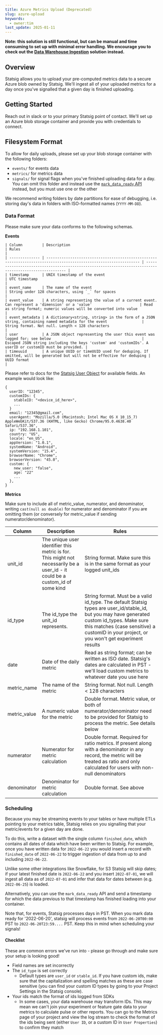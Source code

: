 ```yaml
---
title: Azure Metrics Upload (Deprecated)
slug: azure-upload
keywords:
  - owner:tim
last_update: 2025-01-11
---
```


**Note: this solution is still functional, but can be manual and time consuming to set up with minimal error handling. We encourage you to check out the [Data Warehouse Ingestion](../../data-warehouse-ingestion/introduction.md) solution instead.**

## Overview

Statsig allows you to upload your pre-computed metrics data to a secure Azure blob owned by Statsig. We'll ingest all of your uploaded metrics for a day once you've signalled that a given day is finished uploading.

## Getting Started

Reach out in slack or to your primary Statsig point of contact. We'll set up an Azure blob storage container and provide you with credentials to connect.

## Filesystem Format

To allow for daily uploads, please set up your blob storage container with the following folders:

- `events/` for events data
- `metrics/` for metrics data
- `signals/` for signal flags when you've finished uploading data for a day. You can omit this folder and instead use the [`mark_data_ready` API](/metrics/ingest) instead, but you must use one or the other

We recommend writing folders by date partitions for ease of debugging, i.e. storing day's data in folders with ISO-formatted names (`YYYY-MM-DD`).

### Data Format

Please make sure your data conforms to the following schemas.

<b>Events</b>

```
| Column         | Description                                                                                                       | Rules                                                                                                   |
| -------------- | ----------------------------------------------------------------------------------------------------------------- | ------------------------------------------------------------------------------------------------------- |
| timestamp      | UNIX timestamp of the event                                                                                       | UTC timestamp                                                                                           |
| event_name     | The name of the event                                                                                             | String under 128 characters, using `_` for spaces                                                       |
| event_value    | A string representing the value of a current event. Can represent a 'dimension' or a 'value'                      | Read as string format; numeric values will be converted into value                                      |
| event_metadata | A dictionary<string, string> in the form of a JSON string, containing named metadata for the event                | String format. Not null. Length < 128 characters                                                        |
| user           | A JSON object representing the user this event was logged for; see below                                          | Escaped JSON string including the keys 'custom' and 'customIDs'. A userID or customID must be provided. |
| timeuuid       | A unique UUID or timeUUID used for deduping. If omitted, will be generated but will not be effective for deduping | UUID format                                                                                             |
```

Please refer to docs for the [Statsig User Object](/concepts/user#user-attributes) for available fields. An example would look like:

```
{
  userID: "12345",
  customIDs: {
    stableID: "<device_id_here>",
    ...
  }
  email: "12345@gmail.com",
  userAgent: "Mozilla/5.0 (Macintosh; Intel Mac OS X 10_15_7) AppleWebKit/537.36 (KHTML, like Gecko) Chrome/95.0.4638.40 Safari/537.36",
  ip: "192.168.1.101",
  country: "US",
  locale: "en_US",
  appVersion: "1.0.1",
  systemName: "Android",
  systemVersion: "15.4",
  browserName: "Chrome",
  browserVersion: "45.0",
  custom: {
    new_user: "false",
    age: "22"
    ...
  },
}
```

<b>Metrics</b>

Make sure to include all of metric_value, numerator, and denominator, writing `cast(null as double)` for numerator and denominator if you are omitting them (or conversely for metric_value if sending numerator/denominator).

| Column       | Description                                                                                                                   | Rules                                                                                                                                                                                                                                        |
| ------------ | ----------------------------------------------------------------------------------------------------------------------------- | -------------------------------------------------------------------------------------------------------------------------------------------------------------------------------------------------------------------------------------------- |
| unit_id      | The unique user identifier this metric is for. This might not necessarily be a user_id - it could be a custom_id of some kind | String format. Make sure this is in the same format as your logged unit_ids                                                                                                                                                                  |
| id_type      | The id_type the unit_id represents.                                                                                           | String format. Must be a valid id_type. The default Statsig types are user_id/stable_id, but you may have generated custom id_types. Make sure this matches (case sensitive) a customID in your project, or you won't get experiment results |
| date         | Date of the daily metric                                                                                                      | Read as string format; can be written as ISO date. Statsig's dates are calculated in PST - we'll load custom metrics to whatever date you use here                                                                                           |
| metric_name  | The name of the metric                                                                                                        | String format. Not null. Length < 128 characters                                                                                                                                                                                             |
| metric_value | A numeric value for the metric                                                                                                | Double format. Metric value, or both of numerator/denominator need to be provided for Statsig to process the metric. See details below                                                                                                       |
| numerator    | Numerator for metric calculation                                                                                              | Double format. Required for ratio metrics. If present along with a denominator in any record, the metric will be treated as ratio and only calculated for users with non-null denominators                                                   |
| denominator  | Denominator for metric calculation                                                                                            | Double format. See above                                                                                                                                                                                                                     |

### Scheduling

Because you may be streaming events to your tables or have multiple ETLs pointing to your metrics table, Statsig relies on you signalling that your metric/events for a given day are done.

To do this, write a dataset with the single column `finished_date`, which contains all dates of data which have been written to Statsig. For example, once you have written data for `2022-06-22` you would insert a record with `finished_date` of `2022-06-22` to trigger ingestion of data from up to and including `2022-06-22`.

Unlike some other integrations like Snowflake, for S3 Statsig will skip dates; if your latest finished date is `2022-06-22` and you insert `2022-07-01`, we will ingest all data as of `2022-07-01` and infer that data for dates between (e.g. `2022-06-25`) is loaded.

Alternatively, you can use the `mark_data_ready` API and send a timestamp for which the data previous to that timestamp has finished loading into your container.

Note that, for events, Statsig processes days in PST. When you mark data ready for '2022-06-20', statsig will process events from `2022-06-20T00:00` PST to `2022-06-20T23:59....` PST. Keep this in mind when scheduling your signals!

<a name="checklist"></a>

#### Checklist

These are common errors we've run into - please go through and make sure your setup is looking good!

- Field names are set incorrectly
- The `id_type` is set correctly
  - Default types are `user_id` or `stable_id`. If you have custom ids, make sure that the capitalization and spelling matches as these are case sensitive (you can find your custom ID types by going to your Project Settings in the Statsig console).
- Your ids match the format of ids logged from SDKs
  - In some cases, your data warehouse may transform IDs. This may mean we can't join your experiment or feature gate data to your metrics to calculate pulse or other reports. You can go to the Metrics page of your project and view the log stream to check the format of the ids being sent (either `User ID`, or a custom ID in `User Properties`) to confirm they match
